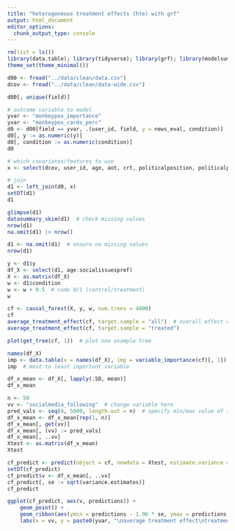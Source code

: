 ```yaml
---
title: "heterogeneous treatment effects (hte) with grf"
output: html_document
editor_options: 
  chunk_output_type: console
---
```


```r
rm(list = ls())
library(data.table); library(tidyverse); library(grf); library(modelsummary)
theme_set(theme_minimal())
```

```r
d00 <- fread("../data/clean/data.csv")
dcov <- fread("../data/clean/data-wide.csv")
```

```r
d00[, unique(field)]

# outcome variable to model
yvar <- "monkeypox_importance"
yvar <- "monkeypox_cards_perc"
d0 <- d00[field == yvar, .(user_id, field, y = news_eval, condition)]
d0[, y := as.numeric(y)]
d0[, condition := as.numeric(condition)]
d0

# which covariates/features to use
x <- select(dcov, user_id, age, aot, crt, politicalposition, politicalpref, ses_educationlevel:socialissuespref, -ses_income)

# join
d1 <- left_join(d0, x)
setDT(d1)
d1

glimpse(d1)
datasummary_skim(d1)  # check missing values
nrow(d1)
na.omit(d1) |> nrow()

d1 <- na.omit(d1)  # ensure no missing values
nrow(d1)
```

```r
y <- d1$y
df_X <- select(d1, age:socialissuespref)
X <- as.matrix(df_X)
w <- d1$condition
w <- w + 0.5  # code 0/1 (control/treatment)
w  
```

```r
cf <- causal_forest(X, y, w, num.trees = 4000)
cf
average_treatment_effect(cf, target.sample = "all")  # overall effect of treatment on outcome
average_treatment_effect(cf, target.sample = "treated")
```

```r
plot(get_tree(cf, 1))  # plot one example tree
```

```r
names(df_X)
imp <- data.table(x = names(df_X), imp = variable_importance(cf)[, 1])[order(-imp)]
imp  # most to least important variable
```

```r
df_x_mean <- df_X[, lapply(.SD, mean)]
df_x_mean

n <- 50
vv <- "socialmedia_following"  # change variable here
pred_vals <- seq(0, 5000, length.out = n)  # specify min/max value of the variable above
df_x_mean <- df_x_mean[rep(1, n)]
df_x_mean[, get(vv)]
df_x_mean[, (vv) := pred_vals]
df_x_mean[, ..vv]
Xtest <- as.matrix(df_x_mean)
Xtest

cf_predict <- predict(object = cf, newdata = Xtest, estimate.variance = TRUE)
setDT(cf_predict)
cf_predict$v <- df_x_mean[, ..vv]
cf_predict[, se := sqrt(variance.estimates)]
cf_predict

ggplot(cf_predict, aes(v, predictions)) +
    geom_point() +
    geom_ribbon(aes(ymin = predictions - 1.96 * se, ymax = predictions + 1.96 * se), alpha = 0.1) +
    labs(x = vv, y = paste0(yvar, "\naverage treatment effect\ntreatment minus control"))
```

